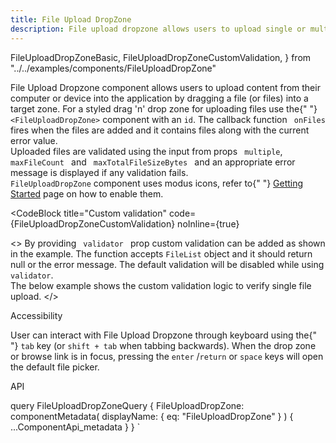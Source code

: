 ```yaml
---
title: File Upload DropZone
description: File upload dropzone allows users to upload single or multiple files to the application by dragging and dropping.
---
```


  FileUploadDropZoneBasic,
  FileUploadDropZoneCustomValidation,
} from "../../examples/components/FileUploadDropZone"

<Overview>
  File Upload Dropzone component allows users to upload content from their
  computer or device into the application by dragging a file (or files) into a
  target zone.
</Overview>

<CodeBlock title="Example" code={FileUploadDropZoneBasic} noInline={true}>
  For a styled drag 'n' drop zone for uploading files use the{" "}
  <code>&lt;FileUploadDropZone&gt;</code> component with an <code>id</code>. The
  callback function <code> onFiles </code> fires when the files are added and it
  contains files along with the current error value.
  <br />
  Uploaded files are validated using the input from props <code> multiple</code>,
  <code> maxFileCount </code> and <code> maxTotalFileSizeBytes </code> and an appropriate
  error message is displayed if any validation fails.
</CodeBlock>

<div className="docs-callout docs-callout-warning p-3 pb-0 rounded-lg">
  <code>FileUploadDropZone</code> component uses modus icons, refer to{" "}
  <a href="/getting-started/">Getting Started</a> page on how to enable them.
</div>

<CodeBlock
  title="Custom validation"
  code={FileUploadDropZoneCustomValidation}
  noInline={true}
>
  <>
    By providing <code> validator </code> prop custom validation can be added as
    shown in the example. The function accepts <code>FileList</code> object and
    it should return null or the error message. The default validation will be
    disabled while using <code> validator</code>.
    <br />
    The below example shows the custom validation logic to verify single file
    upload.
  </>
</CodeBlock>

<LinkedHeading h="2" className="h1" id="file-upload-zone-accessibility">
  Accessibility
</LinkedHeading>
<p>
  User can interact with File Upload Dropzone through keyboard using the{" "}
  <code>tab</code> key (or <code>shift + tab</code> when tabbing backwards).
  When the drop zone or browse link is in focus, pressing the <code>enter</code>
  /<code>return</code> or <code>space</code> keys will open the default file
  picker.
</p>

<LinkedHeading h="2" className="h1" id="file-upload-zone-api">
  API
</LinkedHeading>
<ComponentApi metadata={props.data.FileUploadDropZone} />

  query FileUploadDropZoneQuery {
    FileUploadDropZone: componentMetadata(
      displayName: { eq: "FileUploadDropZone" }
    ) {
      ...ComponentApi_metadata
    }
  }
`
